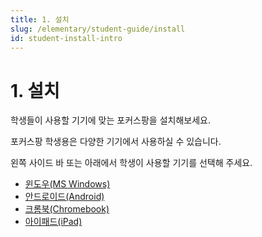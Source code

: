 ```yaml
---
title: 1. 설치
slug: /elementary/student-guide/install
id: student-install-intro
---
```



# 1. 설치

학생들이 사용할 기기에 맞는 포커스팡을 설치해보세요.

포커스팡 학생용은 다양한 기기에서 사용하실 수 있습니다.

왼쪽 사이드 바 또는 아래에서 학생이 사용할 기기를 선택해 주세요.

- [윈도우(MS Windows)](/docs/elementary/student-guide/install-window)
- [안드로이드(Android)](/docs/elementary/student-guide/install-android)
- [크롬북(Chromebook)](/docs/elementary/student-guide/install-chromebook)
- [아이패드(iPad)](/docs/elementary/student-guide/install-ipad)
